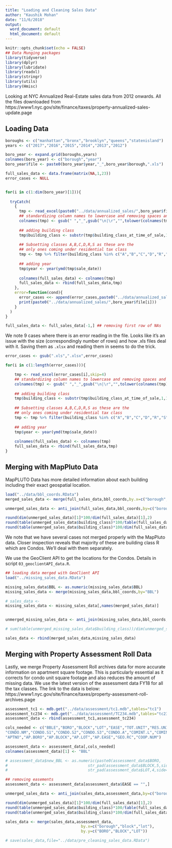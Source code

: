 ```yaml
---
title: "Loading and Cleaning Sales Data"
author: "Kaushik Mohan"
date: "11/6/2018"
output:
  word_document: default
  html_document: default
---
```


```r
knitr::opts_chunk$set(echo = FALSE)
## Data Munging packages
library(tidyverse)
library(dplyr)
library(lubridate)
library(readxl)
library(stringr)
library(utils)
library(Hmisc)
```

Looking at NYC Annualized Real-Estate sales data from 2012 onwards. All the files downloaded from https://www1.nyc.gov/site/finance/taxes/property-annualized-sales-update.page

## Loading Data

```r
boroughs <- c("manhattan","bronx","brooklyn","queens","statenisland")
years <- c("2017","2016","2015","2014","2013","2012")

boro_year <- expand.grid(boroughs,years)
colnames(boro_year) <- c("borough","year")
boro_year$file <- paste0(boro_year$year,"_",boro_year$borough,".xls")
```

```r
full_sales_data <- data.frame(matrix(NA,1,23))
error_cases <- NULL


for(i in c(1:dim(boro_year)[1])){
  
  tryCatch(
    {
      tmp <- read_excel(paste0("../data/annualized_sales/",boro_year$file[i]),skip=4)
      ## standardizing column names to lowercase and removing spaces and escape characters
      colnames(tmp) <- gsub(" ","_",gsub("\n|\r","",tolower(colnames(tmp)))) 
      
      ## adding building class
      tmp$building_class <- substr(tmp$building_class_at_time_of_sale,1,1)
      
      ## Subsetting classes A,B,C,D,R,S as these are the 
      ## only ones coming under residential tax class
      tmp <- tmp %>% filter(building_class %in% c("A","B","C","D","R","S"))
      
      ## adding year
      tmp$year <- year(ymd(tmp$sale_date))
      
      colnames(full_sales_data) <- colnames(tmp)
      full_sales_data <- rbind(full_sales_data,tmp)
    }, 
    error=function(cond){
      error_cases <<- append(error_cases,paste0("../data/annualized_sales/",boro_year$file[i]))
      print(paste0("../data/annualized_sales/",boro_year$file[i]))
    }
  )
}

full_sales_data <- full_sales_data[-1,] ## removing first row of NAs

```

We note 9 cases where there is an error reading in the file. Looks like it's an issue with the size (correspondingly number of rows) and how .xls files deal with it. Saving them as `.xlsx` and reading them in seems to do the trick. 

```r
error_cases <- gsub(".xls",".xlsx",error_cases)

for(i in c(1:length(error_cases))){

    tmp <- read_excel(error_cases[i],skip=4)
    ## standardizing column names to lowercase and removing spaces and escape characters
    colnames(tmp) <- gsub(" ","_",gsub("\n|\r","",tolower(colnames(tmp)))) 
    
    ## adding building class
    tmp$building_class <- substr(tmp$building_class_at_time_of_sale,1,1)
    
    ## Subsetting classes A,B,C,D,R,S as these are the 
    ## only ones coming under residential tax class
    tmp <- tmp %>% filter(building_class %in% c("A","B","C","D","R","S"))
    
    ## adding year
    tmp$year <- year(ymd(tmp$sale_date))
    
    colnames(full_sales_data) <- colnames(tmp)
    full_sales_data <- rbind(full_sales_data,tmp)
}


```


## Merging with MapPluto Data

MapPLUTO Data has more detailed information about each building including their exact geospatial location. 

```r
load("../data/bbl_coords.RData")
merged_sales_data <- merge(full_sales_data,bbl_coords,by.x=c("borough","block","lot"),by.y=c("boro","Block","Lot"))

unmerged_sales_data <- anti_join(full_sales_data,bbl_coords,by=c("borough"="boro","block"="Block","lot"="Lot"))

round(dim(unmerged_sales_data)[1]*100/dim(full_sales_data)[1],2)
round(table(unmerged_sales_data$building_class)*100/table(full_sales_data$building_class),2)
round(table(unmerged_sales_data$building_class)*100/dim(full_sales_data)[1],2)
```

We note that we have several cases not merged properly with the MapPluto data. Closer inspection reveals that majority of these are building class R which are Condos. We'll deal with them separately. 

We use the GeoClient API to get the locations for the Condos. Details in script `03_geoclientAPI_data.R`. 

```r
## loading data merged with GeoClient API
load("../missing_sales_data.RData")
```



```r

missing_sales_data$BBL <- as.numeric(missing_sales_data$BBL)
missing_sales_data <- merge(missing_sales_data,bbl_coords,by="BBL") 

# sales_data <- 
missing_sales_data <- missing_sales_data[,names(merged_sales_data)]


unmerged_missing_sales_data <- anti_join(missing_sales_data,bbl_coords,by="BBL") 

# sum(table(unmerged_missing_sales_data$building_class))/dim(unmerged_sales_data)[1]
```


```r
sales_data <- rbind(merged_sales_data,missing_sales_data)
```


## Merging with Property Assessment Roll Data

Lastly, we merge Property Assessment Roll archives data for more accurate information on apartment square footage. This is particularly essential as it corrects for condo unit square footage and also reduces the amount of missing data. We use the latest version of the assessment data FY18 for all the tax classes. The link to the data is below:
https://www1.nyc.gov/site/finance/taxes/property-assessment-roll-archives.page 

```r
assessment_tc1 <- mdb.get("../data/assessment/tc1.mdb",tables="tc1")
assessment_tc234 <- mdb.get("../data/assessment/TC234.mdb",tables="tc234")
assessment_data <- rbind(assessment_tc1,assessment_tc234)

cols_needed <- c("BBLE","BORO","BLOCK","LOT","EASE","TOT.UNIT","RES.UNIT","LND.AREA","GR.SQFT",
"CONDO.NM","CONDO.S1","CONDO.S2","CONDO.S3","CONDO.A","COMINT.L","COMINT.B",
"APTNO","AP.BORO","AP.BLOCK","AP.LOT","AP.EASE","GEO.RC","COOP.NUM")

assessment_data <- assessment_data[,cols_needed]
colnames(assessment_data)[1] <- "BBL"

# assessment_data$new_BBL <- as.numeric(paste0(assessment_data$BORO,
#                                   str_pad(assessment_data$BLOCK,5,side="left",pad="0"),
#                                   str_pad(assessment_data$LOT,4,side="left",pad="0")))

## removing easements
assessment_data <- assessment_data[assessment_data$EASE == "",]

```


```r
  
unmerged_sales_data <- anti_join(sales_data,assessment_data,by=c("borough"="BORO","block"="BLOCK","lot"="LOT"))

round(dim(unmerged_sales_data)[1]*100/dim(full_sales_data)[1],2)
round(table(unmerged_sales_data$building_class)*100/table(full_sales_data$building_class),2)
round(table(unmerged_sales_data$building_class)*100/dim(full_sales_data)[1],2)

sales_data <- merge(sales_data,assessment_data,
                                 by.x=c("borough","block","lot"),
                                 by.y=c("BORO","BLOCK","LOT"))

```


```r
# save(sales_data,file="../data/pre_cleaning_sales_data.RData")
```

